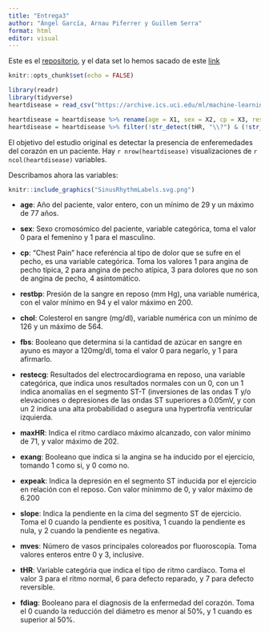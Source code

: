 ```yaml
---
title: "Entrega3"
author: "Ángel García, Arnau Piferrer y Guillem Serra"
format: html
editor: visual
---
```


<!-- Aixo per fer es beamer https://bookdown.org/yihui/rmarkdown/beamer-presentation.html -->

<!-- data set original https://archive.ics.uci.edu/dataset/45/heart+disease -->

Este es el [repositorio](https://github.com/GSMir/Entrega3), y el data set lo hemos sacado de este [link](https://archive.ics.uci.edu/dataset/45/heart+disease)

```r
knitr::opts_chunk$set(echo = FALSE)
```

```r
library(readr)
library(tidyverse)
heartdisease = read_csv("https://archive.ics.uci.edu/ml/machine-learning-databases/heart-disease/processed.cleveland.data", col_names = FALSE, show_col_types = FALSE)
```

```r
heartdisease = heartdisease %>% rename(age = X1, sex = X2, cp = X3, restbp = X4, chol = X5, fbs = X6, restecg = X7, maxHR = X8, exang = X9, expeak = X10, slope = X11, mves = X12, tHR = X13, fdiag = X14)
heartdisease = heartdisease %>% filter(!str_detect(tHR, "\\?") & (!str_detect(mves, "\\?")))
```

El objetivo del estudio original es detectar la presencia de enferemedades del corazón en un paciente. Hay `r nrow(heartdisease)` visualizaciones de `r ncol(heartdisease)` variables.

<!-- Cambiar nom de algunes de ses vairiables, perque tenguin mes sentit -->

Describamos ahora las variables:



<!-- Gráfico de los electrocardiogramas -->
```r
knitr::include_graphics("SinusRhythmLabels.svg.png")
```

-   **age**: Año del paciente, valor entero, con un mínimo de 29 y un máximo de 77 años.

-   **sex**: Sexo cromosómico del paciente, variable categórica, toma el valor 0 para el femenino y 1 para el masculino.

-   **cp**: "Chest Pain" hace referéncia al tipo de dolor que se sufre en el pecho, es una variable categórica. Toma los valores 1 para angina de pecho típica, 2 para angina de pecho atípica, 3 para dolores que no son de angina de pecho, 4 asintomático.

-   **restbp**: Presión de la sangre en reposo (mm Hg), una variable numérica, con el valor mínimo en 94 y el valor máximo en 200.

-   **chol**: Colesterol en sangre (mg/dl), variable numérica con un mínimo de 126 y un máximo de 564.

-   **fbs**: Booleano que determina si la cantidad de azúcar en sangre en ayuno es mayor a 120mg/dl, toma el valor 0 para negarlo, y 1 para afirmarlo.

-   **restecg**: Resultados del electrocardiograma en reposo, una variable categórica, que indica unos resultados normales con un 0, con un 1 indica anomalías en el segmento ST-T (inversiones de las ondas T y/o elevaciones o depresiones de las ondas ST superiores a 0.05mV, y con un 2 indica una alta probabilidad o asegura una hypertrofía ventricular izquierda.

-   **maxHR**: Indica el ritmo cardíaco máximo alcanzado, con valor mínimo de 71, y valor máximo de 202.

-   **exang**: Booleano que indica si la angina se ha inducido por el ejercicio, tomando 1 como si, y 0 como no.

-   **expeak**: Indica la depresión en el segmento ST inducida por el ejercicio en relación con el reposo. Con valor mínimmo de 0, y valor máximo de 6.200

-   **slope**: Indica la pendiente en la cima del segmento ST de ejercicio. Toma el 0 cuando la pendiente es positiva, 1 cuando la pendiente es nula, y 2 cuando la pendiente es negativa.

-   **mves**: Número de vasos principales coloreados por fluoroscopía. Toma valores enteros entre 0 y 3, inclusive.

-   **tHR**: Variable categória que indica el tipo de ritmo cardíaco. Toma el valor 3 para el ritmo normal, 6 para defecto reparado, y 7 para defecto reversible.

-   **fdiag**: Booleano para el diagnosis de la enfermedad del corazón. Toma el 0 cuando la reducción del diámetro es menor al 50%, y 1 cuando es superior al 50%.



<!--- a = as.numeric(heartdisease$mves) --->


